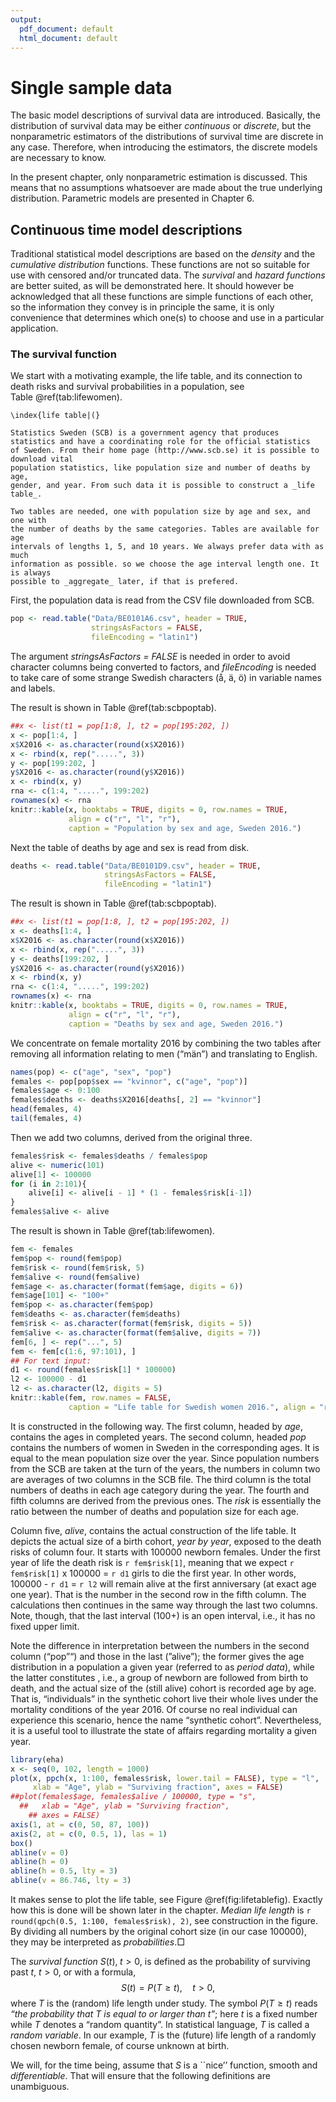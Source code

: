 ```yaml
---
output:
  pdf_document: default
  html_document: default
---
```

# Single sample data

The basic model descriptions of survival data are introduced. Basically,
the distribution of survival data may
be either _continuous_ or _discrete_, but the nonparametric
estimators\index{nonparametric estimator} of the distributions of survival
time are discrete in any case.
Therefore, when introducing the estimators, the discrete models are
necessary to know.

In the present chapter, only nonparametric estimation is discussed. This
means that no assumptions whatsoever are made about the true underlying
distribution. Parametric models are presented in Chapter&nbsp;6.

## Continuous time model descriptions
\index{model!continuous|(}

Traditional statistical model descriptions are based on the
_density_\index{density function}
and the _cumulative distribution_
functions\index{cumulative distribution function}. These functions are not
so suitable for use with censored and/or truncated data. The
_survival_ and _hazard functions_ are better suited, as will be
demonstrated here. It should
however be acknowledged that all these functions are simple functions of
each other, so the information they convey is in
principle the same, it is only convenience that determines which one(s) to
choose and use in a particular application.

### The survival function
\index{survival function|(}

We start with a motivating example, the life table, and its connection to
death risks and survival probabilities in a population, see
Table&nbsp;\@ref(tab:lifewomen).

```example
\index{life table|(}

Statistics Sweden (SCB) is a government agency that produces
statistics and have a coordinating role for the official statistics
of Sweden. From their home page (http://www.scb.se) it is possible to
download vital
population statistics, like population size and number of deaths by age,
gender, and year. From such data it is possible to construct a _life
table_.

Two tables are needed, one with population size by age and sex, and one with
the number of deaths by the same categories. Tables are available for age
intervals of lengths 1, 5, and 10 years. We always prefer data with as much
information as possible. so we choose the age interval length one. It is always
possible to _aggregate_ later, if that is prefered.
```

First, the population data is read from the CSV file downloaded from SCB.

```r
pop <- read.table("Data/BE0101A6.csv", header = TRUE,
                  stringsAsFactors = FALSE,
                  fileEncoding = "latin1")
```
The argument _stringsAsFactors = FALSE_ is needed in order to avoid character columns
being converted to factors, and _fileEncoding_ is needed to take care of some
strange Swedish characters (å, ä, ö) in variable names and labels.

The result is shown in Table&nbsp;\@ref(tab:scbpoptab).

```r
##x <- list(t1 = pop[1:8, ], t2 = pop[195:202, ])
x <- pop[1:4, ]
x$X2016 <- as.character(round(x$X2016))
x <- rbind(x, rep(".....", 3))
y <- pop[199:202, ]
y$X2016 <- as.character(round(y$X2016))
x <- rbind(x, y)
rna <- c(1:4, ".....", 199:202)
rownames(x) <- rna
knitr::kable(x, booktabs = TRUE, digits = 0, row.names = TRUE,
             align = c("r", "l", "r"),
             caption = "Population by sex and age, Sweden 2016.")
```

Next the table of deaths by age and sex is read from disk.

```r
deaths <- read.table("Data/BE0101D9.csv", header = TRUE,
                     stringsAsFactors = FALSE,
                     fileEncoding = "latin1")
```

The result is shown in Table&nbsp;\@ref(tab:scbpoptab).

```r
##x <- list(t1 = pop[1:8, ], t2 = pop[195:202, ])
x <- deaths[1:4, ]
x$X2016 <- as.character(round(x$X2016))
x <- rbind(x, rep(".....", 3))
y <- deaths[199:202, ]
y$X2016 <- as.character(round(y$X2016))
x <- rbind(x, y)
rna <- c(1:4, ".....", 199:202)
rownames(x) <- rna
knitr::kable(x, booktabs = TRUE, digits = 0, row.names = TRUE,
             align = c("r", "l", "r"),
             caption = "Deaths by sex and age, Sweden 2016.")
```

We concentrate on female mortality 2016 by combining the two tables after removing all information relating to men ("män") and translating to English.

```r
names(pop) <- c("age", "sex", "pop")
females <- pop[pop$sex == "kvinnor", c("age", "pop")]
females$age <- 0:100
females$deaths <- deaths$X2016[deaths[, 2] == "kvinnor"]
head(females, 4)
tail(females, 4)
```

Then we add two columns, derived from the original three.

```r
females$risk <- females$deaths / females$pop
alive <- numeric(101)
alive[1] <- 100000
for (i in 2:101){
    alive[i] <- alive[i - 1] * (1 - females$risk[i-1])
}
females$alive <- alive
```
The result is shown in Table&nbsp;\@ref(tab:lifewomen).

```r
fem <- females
fem$pop <- round(fem$pop)
fem$risk <- round(fem$risk, 5)
fem$alive <- round(fem$alive)
fem$age <- as.character(format(fem$age, digits = 6))
fem$age[101] <- "100+"
fem$pop <- as.character(fem$pop)
fem$deaths <- as.character(fem$deaths)
fem$risk <- as.character(format(fem$risk, digits = 5))
fem$alive <- as.character(format(fem$alive, digits = 7))
fem[6, ] <- rep("...", 5)
fem <- fem[c(1:6, 97:101), ]
## For text input:
d1 <- round(females$risk[1] * 100000)
l2 <- 100000 - d1
l2 <- as.character(l2, digits = 5)
knitr::kable(fem, row.names = FALSE,
             caption = "Life table for Swedish women 2016.", align = "r")
```


It is constructed in the following way. The first column, headed by
_age_, contains the ages in completed years. The second column,
headed _pop_ contains the numbers of women in Sweden in the
corresponding ages. It is equal to the mean
population size over the year. Since population numbers from the SCB are
taken at the turn of the years, the numbers in column two are averages of
two columns in the SCB file. The third column is the total numbers of
deaths in each age category during the year.  The fourth and fifth columns
are derived from the previous ones. The _risk_ is essentially the
ratio between the number of deaths and population size for each age.

Column five, _alive_, contains the actual construction of
the life table. It depicts the actual size of a birth cohort\index{cohort},
_year by year_,
exposed to the death risks of column four. It starts with 100000 newborn females.
Under the first year of life the death risk is `r fem$risk[1]`, meaning that we
expect `r fem$risk[1]` x 100000 = `r d1` girls to die the
first year. In other words, 100000 - `r d1` =
`r l2` will remain alive
at the first anniversary (at exact age one year). That is the number in the
second row in the fifth column. The calculations then continues in the same
way through the last two columns. Note, though, that the last interval
(100+) is an open interval, i.e., it has no fixed upper limit.

Note the difference in interpretation between the numbers in the second
column ("pop"") and those in the last ("alive"); the former
gives the age distribution in a population a given year (referred to as
_period data_), while the latter constitutes \emph{synthetic cohort
  data}\index{synthetic cohort}, i.e., a group of newborn are followed from
birth to death, and the
actual size of the (still alive) cohort is recorded age by age. That is,
"individuals" in the synthetic cohort live their whole lives under the
mortality conditions of the year 2016. Of course no real individual can
experience this scenario, hence the name "synthetic
cohort". Nevertheless, it is a useful tool to illustrate the state of
affairs regarding mortality a given year.



```r
library(eha)
x <- seq(0, 102, length = 1000)
plot(x, ppch(x, 1:100, females$risk, lower.tail = FALSE), type = "l",
     xlab = "Age", ylab = "Surviving fraction", axes = FALSE)
##plot(females$age, females$alive / 100000, type = "s",
  ##   xlab = "Age", ylab = "Surviving fraction",
    ## axes = FALSE)
axis(1, at = c(0, 50, 87, 100))
axis(2, at = c(0, 0.5, 1), las = 1)
box()
abline(v = 0)
abline(h = 0)
abline(h = 0.5, lty = 3)
abline(v = 86.746, lty = 3)
```

It makes sense to plot the life table, see Figure&nbsp;\@ref(fig:lifetablefig). Exactly how this is done will be shown later in the chapter. _Median life length_ is
`r round(qpch(0.5, 1:100, females$risk), 2)`, see construction in the figure.
By
dividing all numbers by the original cohort size (in our case 100000), they
may be interpreted as _probabilities_.\index{life table|)}$\Box$

The *survival function* $S(t), \; t > 0$, is defined as
  the probability of surviving past $t$, $t > 0$, or with a formula,
$$
S(t) = P(T \ge t), \quad t > 0,
$$
where $T$ is the (random) life length under study. The symbol $P(T \ge t)$
reads *"the probability that $T$ is equal to or larger than
  $t$"*; here $t$ is a fixed number while $T$ denotes a "random
quantity". In statistical language, $T$ is called a *random 
  variable*. In our example, $T$ is the (future) life length of a randomly
chosen newborn female, of course unknown at birth.

We will, for the time being, assume that $S$ is a ``nice'' function, smooth
and *differentiable*. That will ensure that the following definitions
are unambiguous.\index{survival function|)}


